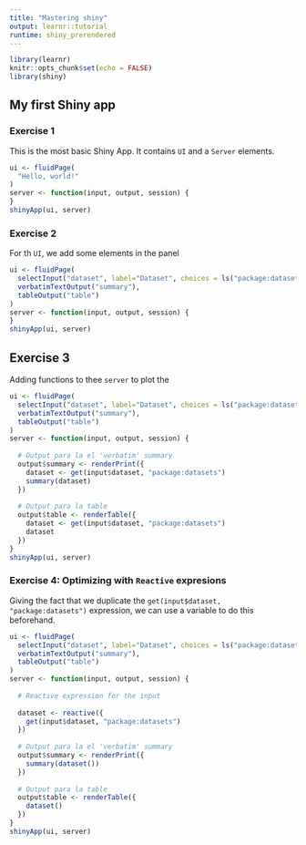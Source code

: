 ```yaml
---
title: "Mastering shiny"
output: learnr::tutorial
runtime: shiny_prerendered
---
```


```r
library(learnr)
knitr::opts_chunk$set(echo = FALSE)
library(shiny)
```


## My first Shiny app

### Exercise 1

This is the most basic Shiny App. It contains `UI` and a `Server` elements. 

```r
ui <- fluidPage(
  "Hello, world!"
)
server <- function(input, output, session) {
}
shinyApp(ui, server)
```



### Exercise 2

For th `UI`, we add some elements in the panel

```r
ui <- fluidPage(
  selectInput("dataset", label="Dataset", choices = ls("package:datasets")),
  verbatimTextOutput("summary"),
  tableOutput("table")
)
server <- function(input, output, session) {
}
shinyApp(ui, server)
```

## Exercise 3

Adding functions to thee `server` to plot the 

```r
ui <- fluidPage(
  selectInput("dataset", label="Dataset", choices = ls("package:datasets")),
  verbatimTextOutput("summary"),
  tableOutput("table")
)
server <- function(input, output, session) {
  
  # Output para la el 'verbatim' summary
  output$summary <- renderPrint({
    dataset <- get(input$dataset, "package:datasets")
    summary(dataset)
  })
  
  # Output para la table
  output$table <- renderTable({
    dataset <- get(input$dataset, "package:datasets")
    dataset
  })
}
shinyApp(ui, server)
```


### Exercise 4: Optimizing with `Reactive` expresions

Giving the fact that we duplicate the `get(input$dataset, "package:datasets")` expression, we can use a variable to do this beforehand.


```r
ui <- fluidPage(
  selectInput("dataset", label="Dataset", choices = ls("package:datasets")),
  verbatimTextOutput("summary"),
  tableOutput("table")
)
server <- function(input, output, session) {
  
  # Reactive expression for the input
  
  dataset <- reactive({
    get(input$dataset, "package:datasets")
  })
  
  # Output para la el 'verbatim' summary
  output$summary <- renderPrint({
    summary(dataset())
  })
  
  # Output para la table
  output$table <- renderTable({
    dataset()
  })
}
shinyApp(ui, server)
```

